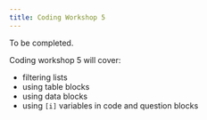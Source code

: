 ```yaml
---
title: Coding Workshop 5
---
```

To be completed.

Coding workshop 5 will cover:
- filtering lists
- using table blocks
- using data blocks
- using `[i]` variables in code and question blocks